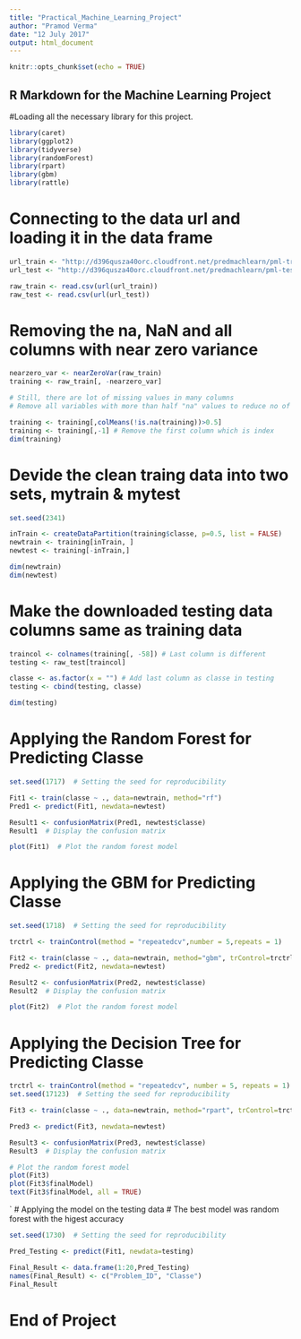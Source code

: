 ---
title: "Practical_Machine_Learning_Project"
author: "Pramod Verma"
date: "12 July 2017"
output: html_document
---

```{r setup, include=FALSE}
knitr::opts_chunk$set(echo = TRUE)
```

## R Markdown for the Machine Learning Project

#Loading all the necessary library for this project.


```{r, echo=TRUE,warning=FALSE,message=FALSE,error=FALSE}
library(caret)
library(ggplot2)
library(tidyverse)
library(randomForest)
library(rpart)
library(gbm)
library(rattle)

```


# Connecting to the data url and loading it in the data frame


```{r include=TRUE}
url_train <- "http://d396qusza40orc.cloudfront.net/predmachlearn/pml-training.csv"
url_test <- "http://d396qusza40orc.cloudfront.net/predmachlearn/pml-testing.csv"

raw_train <- read.csv(url(url_train))
raw_test <- read.csv(url(url_test))
```

# Removing the na, NaN and all columns with near zero variance

```{r include=TRUE}
nearzero_var <- nearZeroVar(raw_train)
training <- raw_train[, -nearzero_var]

# Still, there are lot of missing values in many columns
# Remove all variables with more than half "na" values to reduce no of columns

training <- training[,colMeans(!is.na(training))>0.5]
training <- training[,-1] # Remove the first column which is index
dim(training)

```

# Devide the clean traing data into two sets, mytrain & mytest

```{r include=TRUE}
set.seed(2341)

inTrain <- createDataPartition(training$classe, p=0.5, list = FALSE)
newtrain <- training[inTrain, ]
newtest <- training[-inTrain,]

dim(newtrain)
dim(newtest)

```


# Make the downloaded testing data columns same as training data

```{r include=TRUE}

traincol <- colnames(training[, -58]) # Last column is different
testing <- raw_test[traincol]

classe <- as.factor(x = "") # Add last column as classe in testing
testing <- cbind(testing, classe)

dim(testing)

```


# Applying the Random Forest for Predicting Classe

```{r, echo=TRUE,warning=FALSE,message=FALSE,error=FALSE}

set.seed(1717)  # Setting the seed for reproducibility

Fit1 <- train(classe ~ ., data=newtrain, method="rf")
Pred1 <- predict(Fit1, newdata=newtest)

Result1 <- confusionMatrix(Pred1, newtest$classe)
Result1  # Display the confusion matrix

plot(Fit1)  # Plot the random forest model

```

# Applying the GBM for Predicting Classe

```{r, echo=TRUE,warning=FALSE,message=FALSE,error=FALSE}

set.seed(1718)  # Setting the seed for reproducibility

trctrl <- trainControl(method = "repeatedcv",number = 5,repeats = 1)

Fit2 <- train(classe ~ ., data=newtrain, method="gbm", trControl=trctrl, verbose=FALSE)
Pred2 <- predict(Fit2, newdata=newtest)

Result2 <- confusionMatrix(Pred2, newtest$classe)
Result2  # Display the confusion matrix

plot(Fit2)  # Plot the random forest model

```


# Applying the Decision Tree for Predicting Classe

```{r include=TRUE}

trctrl <- trainControl(method = "repeatedcv", number = 5, repeats = 1)
set.seed(17123)  # Setting the seed for reproducibility

Fit3 <- train(classe ~ ., data=newtrain, method="rpart", trControl=trctrl, tuneLength=10)

Pred3 <- predict(Fit3, newdata=newtest)

Result3 <- confusionMatrix(Pred3, newtest$classe)
Result3  # Display the confusion matrix

# Plot the random forest model
plot(Fit3)  
plot(Fit3$finalModel)
text(Fit3$finalModel, all = TRUE)
```
`
# Applying the model on the testing data
# The best model was random forest with the higest accuracy

```{r include=TRUE}

set.seed(1730)  # Setting the seed for reproducibility

Pred_Testing <- predict(Fit1, newdata=testing)

Final_Result <- data.frame(1:20,Pred_Testing)
names(Final_Result) <- c("Problem_ID", "Classe")
Final_Result

```

# End of Project

